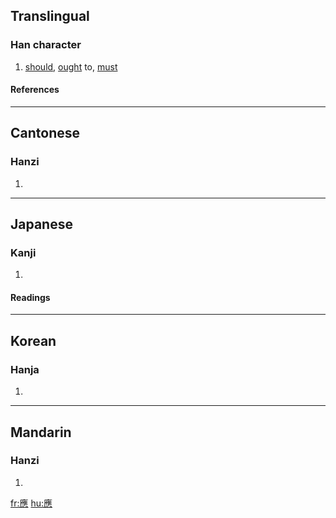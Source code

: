 {{see|应|応}}

==Translingual==
===Han character===
{{Han char|rn=61|rad=心|as=13|sn=16|four=0023<sub>1</sub>|canj=戈人土心 (IOGP) or 戈土心 (IGP)}}
# [[should]], [[ought]] to, [[must]]
====References====
{{Han ref|kx=0405.210|dkj=11330|dj=0746.020|hdz=42359.030|uh=61C9|ud=25033|bh=C0B3|bd=49331}}

----
==Cantonese==
===Hanzi===
{{yue-hanzi|jyut=|y=ying1, ying3}}
# {{defn|Cantonese}}

----
==Japanese==
===Kanji===
{{ja-kanji|grade=|rs=心13}}
# {{defn|Japanese}} 
====Readings====
{{ja-readings|on=[[よう]] (yō), [[おう]] (ō)|kun=[[あたる]] (ataru)}}

----
==Korean==
===Hanja===
{{ko-hanja|hangeul=응|eumhun=|rv=eung|mr=ŭng|y=ung}}
# {{defn|Korean}}

----
==Mandarin==
===Hanzi===
{{cmn-hanzi|sim=应|pin=[[yìng]] (ying4)|wg=ying<sup>4</sup>}}
# {{defn|Mandarin}}

[[fr:應]]
[[hu:應]]